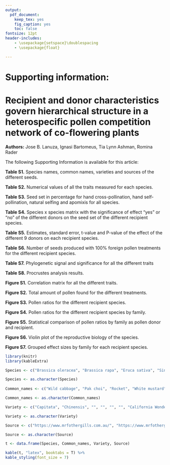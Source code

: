 ```yaml
---
output: 
  pdf_document:
    keep_tex: yes
    fig_caption: yes
    toc: false
fontsize: 12pt
header-includes:
    - \usepackage{setspace}\doublespacing
    - \usepackage{float}

---
```


# Supporting information:

# Recipient and donor characteristics govern hierarchical structure in a heterospecific pollen competition network of co-flowering plants

__Authors:__ Jose B. Lanuza, Ignasi Bartomeus, Tia Lynn Ashman, Romina Rader

The following Supporting Information is available for this article:

__Table S1.__ Species names, common names, varieties and sources of the different seeds.

__Table S2.__ Numerical values of all the traits measured for each species.

__Table S3.__ Seed set in percentage for hand cross-pollination, hand self-pollination, natural selfing and apomixis for all species.

__Table S4.__ Species x species matrix with the significance of effect “yes” or “no” of the different donors on the seed set of the different recipient species.

__Table S5.__ Estimates, standard error, t-value and P-value of the effect of the different 9 donors on each recipient species.

__Table S6.__ Number of seeds produced with 100% foreign pollen treatments for the different recipient species. 

__Table S7.__ Phylogenetic signal and significance for all the different traits

__Table S8.__ Procrustes analysis results.

__Figure S1.__ Correlation matrix for all the different traits.

__Figure S2.__ Total amount of pollen found for the different treatments.

__Figure S3.__ Pollen ratios for the different recipient species.

__Figure S4.__ Pollen ratios for the different recipient species by family.

__Figure S5.__ Statistical comparison of pollen ratios by family as pollen donor and recipient.
 
__Figure S6.__ Violin plot of the reproductive biology of the species.

__Figure S7.__ Grouped effect sizes by family for each recipient species.

\newpage


```r
library(knitr)
library(kableExtra)

Species <- c("Brassica oleracea", "Brassica rapa", "Eruca sativa", "Sinapis alba", "Ipomoea aquatica", "Ipomoea purpurea", "Capsicum annuum", "Petunia integrifolia", "Solanum lycopersicum", "Solanum melongena")

Species <- as.character(Species)
  
Common_names <- c("Wild cabbage", "Pak choi", "Rocket", "White mustard", "Water spinach", "Morning glory", "Capsicum", "Petunia", "Tomato", "Eggplant")

Common_names <- as.character(Common_names)

Variety <- c("Capitata", "Chinensis", "", "", "", "", "California Wonder", "", "Tommy Toe", "Little Fingers") 

Variety <- as.character(Variety)

Source <- c("https://www.mrfothergills.com.au/", "https://www.mrfothergills.com.au/", "https://www.mrfothergills.com.au/", "https://www.mrfothergills.com.au/", "https://www.theseedcollection.com.au/", "http://www.shaman-australis.com.au", "https://www.edenseeds.com.au", "https://www.dianeseeds.com/", "https://www.mrfothergills.com.au/", "https://www.4seasonsseeds.com.au/")

Source <- as.character(Source)

t <- data.frame(Species, Common_names, Variety, Source)

kable(t, "latex", booktabs = T) %>%
kable_styling(font_size = 7)
```

